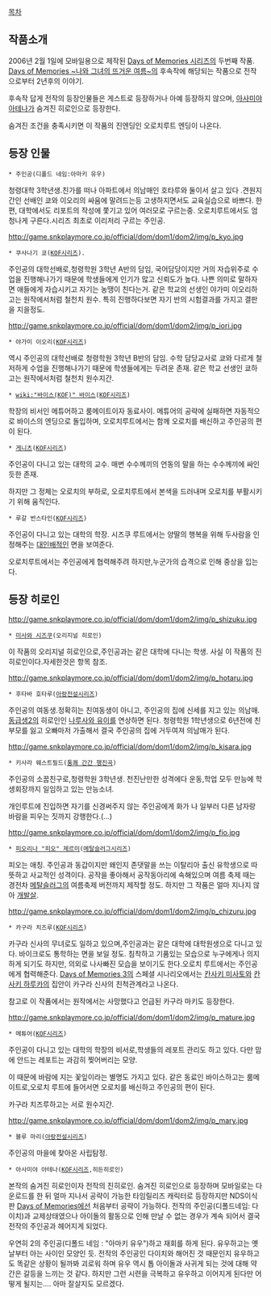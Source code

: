 [[목차]]

== 작품소개 ==
2006년 2월 1일에 모바일용으로 제작된 [[Days of Memories 시리즈]]의 두번째 작품.
[[Days of Memories ~나와 그녀의 뜨거운 여름~]]의 후속작에 해당되는 작품으로 전작으로부터 2년후의 이야기.

후속작 답게 전작의 등장인물들은 게스트로 등장하거나 아예 등장하지 않으며, [[아사미야 아테나]]가 숨겨진 히로인으로 등장한다.

숨겨진 조건을 충족시키면 이 작품의 진엔딩인 오로치루트 엔딩이 나온다.
== 등장 인물 ==
 * 주인공(디폴드 네임:아마키 유우)
청령대학 3학년생.친가를 떠나 아파트에서 의남매인 호타루와 둘이서 살고 있다 .견원지간인 선배인 쿄와 이오리의 싸움에 말려드는등 고생하지면서도 교육실습으로 바쁘다. 한편, 대학에서도 리포트의 작성에 쫓기고 있어 여러모로 구르는중. 오로치루트에서도 엄청나게 구른다.시리즈 최초로 이리저리 구르는 주인공.

http://game.snkplaymore.co.jp/official/dom/dom1/dom2/img/p_kyo.jpg 
 * 쿠사나기 쿄([[KOF]]시리즈).
주인공의 대학선배로,청령학원 3학년 A반의 담임,
국어담당이지만 거의 자습위주로 수업을 진행해나가기 때문에 학생들에게 인기가 많고 신뢰도가 높다. 나쁜 의미로 말하자면 애들에게 자습시키고 자기는 농땡이 친다는거.
같은 학교의 선생인 야가미 이오리하고는 원작에서처럼 철천치 원수. 특히 진행하다보면 자기 반의 시험결과를 가지고 결판을 지을정도.

http://game.snkplaymore.co.jp/official/dom/dom1/dom2/img/p_iori.jpg
 * 야가미 이오리([[KOF]]시리즈)
역시 주인공의 대학선배로 청령학원 3학년 B반의 담임.
수학 담당교사로 쿄와 다르게 철저하게 수업을 진행해나가기 때문에 학생들에게는 두려운 존재. 같은 학교 선생인 쿄하고는 원작에서처럼 철천치 원수지간.

 * [[wiki:"바이스(KOF)" 바이스]]([[KOF]]시리즈)
학장의 비서인 메튜어하고 룸메이트이자 동료사이.
메튜어의 공략에 실패하면 자동적으로 바이스의 엔딩으로 돌입하며, 오로치루트에서는 함께 오로치를 배신하고 주인공의 편이 된다.

 * [[게니츠]]([[KOF]]시리즈)
주인공이 다니고 있는 대학의 교수.
매번 수수께끼의 언동의 말을 하는 수수께끼에 싸인듯한 존재.

하지만 그 정체는 오로치의 부하로, 오로치루트에서 본색을 드러내며 오로치를 부활시키기 위해 움직인다.

 * 루갈 번스타인([[KOF]]시리즈)
주인공이 다니고 있는 대학의 학장.
시즈쿠 루트에서는 양딸의 행복을 위해 두사람을 인정해주는 [[대인배]]적인 면을 보여준다.

오로치루트에서는 주인공에게 협력해주려 하지만,누군가의 습격으로 인해 중상을 입는다. 

== 등장 히로인 ==
http://game.snkplaymore.co.jp/official/dom/dom1/dom2/img/p_shizuku.jpg
 * [[미사와 시즈쿠]](오리지널 히로인)
이 작품의 오리지널 히로인으로,주인공과는 같은 대학에 다니는 학생.
사실 이 작품의 진히로인이다.자세한것은 항목 참조.

http://game.snkplaymore.co.jp/official/dom/dom1/dom2/img/p_hotaru.jpg
 * 후타바 호타루([[아랑전설]]시리즈)
주인공의 여동생.정확히는 친여동생이 아니고, 주인공의 집에 신세를 지고 있는 의남매.
[[동급생2]]의 히로인인 [[나루사와 유이]]를 연상하면 된다.
청령학원 1학년생으로 6년전에 친부모를 잃고 오빠마저 가출해서 결국 주인공의 집에 거두여져 의남매가 된다.

http://game.snkplaymore.co.jp/official/dom/dom1/dom2/img/p_kisara.jpg
 * 키사라 웨스트필드([[통쾌 간간 행진곡]])
주인공의 소꿉친구로,청령학원 3학년생.
천진난만한 성격에다 운동,학업 모두 만능에 학생회장까지 일임하고 있는 만능소녀.

개인루트에 진입하면 자기를 신경써주지 않는 주인공에게 화가 나 일부러 다른 남자랑 바람을 피우는 짓까지 강행한다.(…)

http://game.snkplaymore.co.jp/official/dom/dom1/dom2/img/p_fio.jpg
 * [[피오 제르미|피오리나 "피오" 제르미]]([[메탈슬러그]]시리즈)
피오는 애칭. 주인공과 동갑이지만 왜인지 존댓말을 쓰는 이탈리아 출신 유학생으로 따뜻하고 사교적인 성격이다.
공작을 좋아해서 공작동아리에 속해있으며 여름 축제 때는 경전차 [[메탈슬러그]]의 여름축제 버전까지 제작할 정도. 하지만 그 작품은 얼마 지나지 않아 [[개발살]].

http://game.snkplaymore.co.jp/official/dom/dom1/dom2/img/p_chizuru.jpg
 * 카구라 치즈루([[KOF]]시리즈)
카구라 신사의 무녀로도 일하고 있으며,주인공과는 같은 대학에 대학원생으로 다니고 있다. 바이크로도 통학하는 면을 보일 정도.
침착하고 기품있는 모습으로 누구에게나 의지하게 되기도 하지만, 의외로 나사빠진 모습을 보이기도 한다.오로치 루트에서는 주인공에게 협력해준다.
[[Days of Memories 3]]의 스페셜 시나리오에서는 [[칸사키 미사토]]와 [[칸사키 하루카]]의 집안이 카구라 신사의 친척관계라고 나온다.

참고로 이 작품에서는 원작에서는 사망했다고 언급된 카구라 마키도 등장한다.

http://game.snkplaymore.co.jp/official/dom/dom1/dom2/img/p_mature.jpg
 * 메튜어([[KOF]]시리즈)
주인공이 다니고 있는 대학의 학장의 비서로,학생들의 레포트 관리도 하고 있다. 다만 맘에 안드는 레포트는 과감히 찢어버리는 모양.

이 때문에 바람에 지는 꽃잎이라는 별명도 가지고 있다.
같은 동료인 바이스하고는 룸메이트로,오로치 루트에 들어서면 오로치를 배신하고 주인공의 편이 된다.

카구라 치즈루하고는 서로 원수지간.

http://game.snkplaymore.co.jp/official/dom/dom1/dom2/img/p_mary.jpg
 * 블루 마리([[아랑전설]]시리즈)
주인공의 마을에 찾아온 사립탐정.

 * 아사미야 아테나([[KOF]]시리즈,히든히로인)
본작의 숨겨진 히로인이자 전작의 진히로인.
숨겨진 히로인으로 등장하며 모바일로는 다운로드를 한 뒤 얼마 지나서 공략이 가능한 타임릴리즈 캐릭터로 등장하지만 NDS이식판 [[Days of Memories]]에선 처음부터 공략이 가능하다.
전작의 주인공(디폴드네임: 다이치)과 교제상태였으나 아이돌의 활동으로 인해 만날 수 없는 경우가 계속 되어서 결국 전작의 주인공과 헤어지게 되었다.

우연히 2의 주인공(디폴드 네임 : "아마키 유우")하고 재회를 하게 된다. 유우하고는 옛날부터 아는 사이인 모양인 듯.
전작의 주인공인 다이치와 해어진 것 때문인지 유우하고도 똑같은 상황이 될까봐 괴로워 하며 유우 역시 톱 아이돌과 사귀게 되는 것에 대해 약간은 갈등을 느끼는 것 같다.
하지만 그런 시련을 극복하고 유우하고 이어지게 된다만 어떻게 될지는…. 아마 잘살지도 모르겠다.
